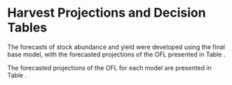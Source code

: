 <!-- **************HARVEST PROJECTIONS AND DECISION TABLE****************** -->

# Harvest Projections and Decision Tables

The forecasts of stock abundance and yield were developed using the final base model, 
with the forecasted projections of the OFL presented in Table \ref{tab:OFL_projection}. 

The forecasted projections of the OFL for each model are presented 
in Table \ref{tab:Decision_table_mod1}. 

 



